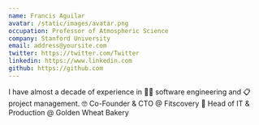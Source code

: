 ```yaml
---
name: Francis Aguilar
avatar: /static/images/avatar.png
occupation: Professor of Atmospheric Science
company: Stanford University
email: address@yoursite.com
twitter: https://twitter.com/Twitter
linkedin: https://www.linkedin.com
github: https://github.com
---
```


I have almost a decade of experience in 👨‍💻 software engineering and 📋 project management.
🤓 Co-Founder & CTO @ Fitscovery
🍞 Head of IT & Production @ Golden Wheat Bakery